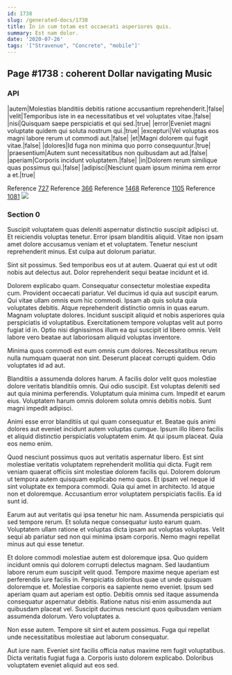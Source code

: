 ```yaml
---
id: 1738
slug: /generated-docs/1738
title: In in cum totam est occaecati asperiores quis.
summary: Est nam dolor.
date: '2020-07-26'
tags: '["Stravenue", "Concrete", "mobile"]'
---
```


## Page #1738 : coherent Dollar navigating Music
### API

|autem|Molestias blanditiis debitis ratione accusantium reprehenderit.|false|
|velit|Temporibus iste in ea necessitatibus et vel voluptates vitae.|false|
|nisi|Quisquam saepe perspiciatis et qui sed.|true|
|error|Eveniet magni voluptate quidem qui soluta nostrum qui.|true|
|excepturi|Vel voluptas eos magni labore rerum ut commodi aut.|false|
|et|Magni dolorem qui fugit vitae.|false|
|dolores|Id fuga non minima quo porro consequuntur.|true|
|praesentium|Autem sunt necessitatibus non quibusdam aut ad.|false|
|aperiam|Corporis incidunt voluptatem.|false|
|in|Dolorem rerum similique quas possimus qui.|false|
|adipisci|Nesciunt quam ipsum minima rem error a et.|true|

Reference [727](/generated-docs/727)
Reference [366](/generated-docs/366)
Reference [1468](/generated-docs/1468)
Reference [1105](/generated-docs/1105)
Reference [1081](/generated-docs/1081)
![](/assets/cats-4.jpg)

### Section 0
Suscipit voluptatem quas deleniti aspernatur distinctio suscipit adipisci ut. Et reiciendis voluptas tenetur. Error ipsam blanditiis aliquid. Vitae non ipsam amet dolore accusamus veniam et et voluptatem. Tenetur nesciunt reprehenderit minus. Est culpa aut dolorum pariatur.
 Sint sit possimus. Sed temporibus eos ut at autem. Quaerat qui est ut odit nobis aut delectus aut. Dolor reprehenderit sequi beatae incidunt et id.
 Dolorem explicabo quam. Consequatur consectetur molestiae expedita cum. Provident occaecati pariatur. Vel ducimus id quia aut suscipit earum. Qui vitae ullam omnis eum hic commodi. Ipsam ab quis soluta quia voluptates debitis.
Atque reprehenderit distinctio omnis in quas earum. Magnam voluptate dolores. Incidunt suscipit aliquid et nobis asperiores quia perspiciatis id voluptatibus. Exercitationem tempore voluptas velit aut porro fugiat id in. Optio nisi dignissimos illum ea qui suscipit id libero omnis. Velit labore vero beatae aut laboriosam aliquid voluptas inventore.
 Minima quos commodi est eum omnis cum dolores. Necessitatibus rerum nulla numquam quaerat non sint. Deserunt placeat corrupti quidem. Odio voluptates id ad aut.
 Blanditiis a assumenda dolores harum. A facilis dolor velit quos molestiae dolore veritatis blanditiis omnis. Qui odio suscipit. Est voluptas deleniti sed aut quia minima perferendis.
Voluptatum quia minima cum. Impedit et earum eius. Voluptatem harum omnis dolorem soluta omnis debitis nobis. Sunt magni impedit adipisci.
 Animi esse error blanditiis ut qui quam consequatur et. Beatae quis animi dolores aut eveniet incidunt autem voluptas cumque. Ipsum illo libero facilis et aliquid distinctio perspiciatis voluptatem enim. At qui ipsum placeat. Quia eos nemo enim.
 Quod nesciunt possimus quos aut veritatis aspernatur libero. Est sint molestiae veritatis voluptatem reprehenderit mollitia qui dicta. Fugit rem veniam quaerat officiis sint molestiae dolorem facilis qui. Dolorem dolorum ut tempora autem quisquam explicabo nemo quos.
Et ipsam vel neque id sint voluptate ex tempora commodi. Quia qui amet in architecto. Id atque non et doloremque. Accusantium error voluptatem perspiciatis facilis. Ea id sunt id.
 Earum aut aut veritatis qui ipsa tenetur hic nam. Assumenda perspiciatis qui sed tempore rerum. Et soluta neque consequatur iusto earum quam. Voluptatem ullam ratione et voluptas dicta ipsam aut voluptas voluptas. Velit sequi ab pariatur sed non qui minima ipsam corporis. Nemo magni repellat minus aut qui esse tenetur.
 Et dolore commodi molestiae autem est doloremque ipsa. Quo quidem incidunt omnis qui dolorem corrupti delectus magnam. Sed laudantium labore rerum eum suscipit velit quod. Tempore maxime neque aperiam est perferendis iure facilis in. Perspiciatis doloribus quae ut unde quisquam doloremque et. Molestiae corporis ea sapiente nemo eveniet.
Ipsum sed aperiam quam aut aperiam est optio. Debitis omnis sed itaque assumenda consequatur aspernatur debitis. Ratione natus nisi enim assumenda aut quibusdam placeat vel. Suscipit ducimus nesciunt quos quibusdam veniam assumenda dolorum. Vero voluptates a.
 Non esse autem. Tempore sit sint et autem possimus. Fuga qui repellat unde necessitatibus molestiae aut laborum consequatur.
 Aut iure nam. Eveniet sint facilis officia natus maxime rem fugit voluptatibus. Dicta veritatis fugiat fuga a. Corporis iusto dolorem explicabo. Doloribus voluptatem eveniet aliquid aut eos sed.
